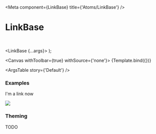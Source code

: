 

<Meta
  component={LinkBase}
  title={'Atoms/LinkBase'}
/>

# LinkBase

<br/>

  <LinkBase {...args}>
    <KibaIcon iconId='ion-bulb' />
  </LinkBase>
);

<Canvas withToolbar={true} withSource={'none'}>
  <Story name='Default' args={{}}>
    {Template.bind({})}
  </Story>
</Canvas>

<ArgsTable story={'Default'} />

### Examples

<Canvas>
  <Story name='Translucent'>
    <LinkBase variant='translucent'>
      <p> I'm a link now </p>
    </LinkBase>
  </Story>
</Canvas>

<Canvas>
  <Story name='Image'>
    <LinkBase variant='image'>
      <img src={'https://www.everypagehq.com/20200505212614/assets/everypage-wordmark.svg'} />
    </LinkBase>
  </Story>
</Canvas>

### Theming

TODO
